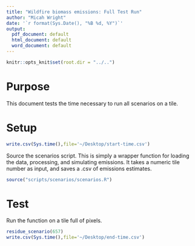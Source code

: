 ```yaml
---
title: "Wildfire biomass emissions: Full Test Run"
author: "Micah Wright"
date: '`r format(Sys.Date(), "%B %d, %Y")`'
output:
  pdf_document: default
  html_document: default
  word_document: default
---
```


```r
knitr::opts_knit$set(root.dir = "../..")
```

# Purpose

This document tests the time necessary to run all scenarios on a tile.

# Setup

```r
write.csv(Sys.time(),file='~/Desktop/start-time.csv')
```

Source the scenarios script. This is simply a wrapper function for loading the data, processing, and simulating emissions. It takes a numeric tile number as input, and saves a .csv of emissions estimates.

```r
source("scripts/scenarios/scenarios.R")
```

# Test

Run the function on a tile full of pixels.

```r
residue_scenario(657)
write.csv(Sys.time(),file='~/Desktop/end-time.csv')
```
